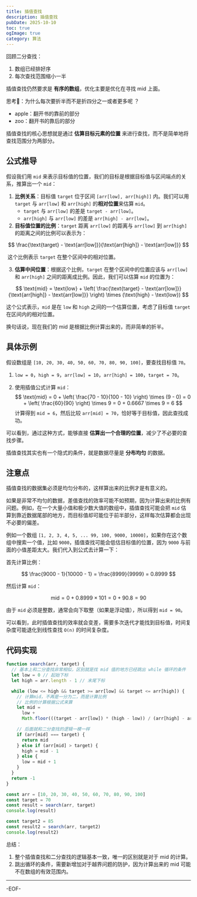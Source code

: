```yaml
---
title: 插值查找
description: 插值查找
pubDate: 2025-10-10
toc: true
ogImage: true
category: 算法
---
```


回顾二分查找：

1. 数组已经排好序
2. 每次查找范围缩小一半

插值查找仍然要求是 **有序的数组**，优化主要是优化在寻找 mid 上面。

思考🤔：为什么每次要折半而不是折四分之一或者更多呢 ？

- apple：翻开书的靠前的部分
- zoo：翻开书的靠后的部分

插值查找的核心思想就是通过 **估算目标元素的位置** 来进行查找，而不是简单地将查找范围分为两部分。

## 公式推导

假设我们用 `mid` 来表示目标值的位置，我们的目标是根据目标值与区间端点的关系，推算出一个 `mid`：

1. **比例关系**：目标值 `target` 位于区间 `[arr[low], arr[high]]` 内。我们可以用 `target` 与 `arr[low]` 和 `arr[high]` 的**相对位置**来估算 `mid`。
   - `target` 与 `arr[low]` 的差是 `target - arr[low]`。
   - `arr[high]` 与 `arr[low]` 的差是 `arr[high] - arr[low]`。
2. **目标值位置的比例**：`target` 距离 `arr[low]` 的距离与 `arr[low]` 到 `arr[high]` 的距离之间的比例可以表示为：

$$
   \frac{\text{target} - \text{arr[low]}}{\text{arr[high]} - \text{arr[low]}}
$$

​ 这个比例表示 `target` 在整个区间中的相对位置。

3. **估算中间位置**：根据这个比例，`target` 在整个区间中的位置应该与 `arr[low]` 和 `arr[high]` 之间的距离成比例。因此，我们可以估算 `mid` 的位置为：

$$
   \text{mid} = \text{low} + \left( \frac{\text{target} - \text{arr[low]}}{\text{arr[high]} - \text{arr[low]}} \right) \times (\text{high} - \text{low})
$$

这个公式表示，`mid` 是在 `low` 和 `high` 之间的一个估算位置，考虑了目标值 `target` 在区间内的相对位置。

换句话说，现在我们的 mid 是根据比例计算出来的，而非简单的折半。

## 具体示例

假设数组是 `[10, 20, 30, 40, 50, 60, 70, 80, 90, 100]`，要查找目标值 `70`。

1. `low = 0`，`high = 9`，`arr[low] = 10`，`arr[high] = 100`，`target = 70`。

2. 使用插值公式计算 `mid`：
   $$
   \text{mid} = 0 + \left( \frac{70 - 10}{100 - 10} \right) \times (9 - 0) = 0 + \left( \frac{60}{90} \right) \times 9 = 0 + 0.6667 \times 9 = 6
   $$
   计算得到 `mid = 6`，然后比较 `arr[mid] = 70`，恰好等于目标值，因此查找成功。

可以看到，通过这种方式，能够直接 **估算出一个合理的位置**，减少了不必要的查找步骤。

插值查找其实也有一个隐式的条件，就是数据尽量是 **分布均匀** 的数据。

## 注意点

插值查找的数据集必须是均匀分布的，这样算出来的比例才是有意义的。

如果是非常不均匀的数据，差值查找的效率可能不如预期，因为计算出来的比例有问题。例如，在一个大量小值和极少数大值的数组中，插值查找可能会把 `mid` 估算到靠近数据尾部的地方，而目标值却可能位于前半部分，这样每次估算都会出现不必要的偏差。

例如一个数组 `[1, 2, 3, 4, 5, ... 99, 100, 9000, 10000]`，如果你在这个数组中搜索一个值，比如 `9000`，插值查找可能会低估目标值的位置，因为 `9000` 与前面的小值差距太大。我们代入到公式去计算一下：

首先计算比例：

$$
\frac{9000 - 1}{10000 - 1} = \frac{8999}{9999} = 0.8999
$$

然后计算 `mid`：

$$
\text{mid} = 0 + 0.8999 \times 101 = 0 + 90.8 = 90
$$

由于 `mid` 必须是整数，通常会向下取整（如果是浮动值），所以得到 `mid = 90`。

可以看到，此时插值查找的效率就会变差，需要多次迭代才能找到目标值，时间复杂度可能退化到线性查找 `O(n)` 的时间复杂度。

## 代码实现

```js
function search(arr, target) {
  // 基本上和二分查找非常相似，区别就是找 mid 值的地方已经跳出 while 循环的条件
  let low = 0 // 起始下标
  let high = arr.length - 1 // 末尾下标

  while (low <= high && target >= arr[low] && target <= arr[high]) {
    // 计算mid，不再是一分为二，而是计算比例
    // 比例的计算根据公式来算
    let mid =
      low +
      Math.floor(((target - arr[low]) * (high - low)) / (arr[high] - arr[low]))

    // 后面就和二分查找的逻辑一模一样
    if (arr[mid] === target) {
      return mid
    } else if (arr[mid] > target) {
      high = mid - 1
    } else {
      low = mid + 1
    }
  }
  return -1
}

const arr = [10, 20, 30, 40, 50, 60, 70, 80, 90, 100]
const target = 70
const result = search(arr, target)
console.log(result)

const target2 = 85
const result2 = search(arr, target2)
console.log(result2)
```

总结：

1. 整个插值查找和二分查找的逻辑基本一致，唯一的区别就是对于 mid 的计算。
2. 跳出循环的条件，需要新增加对于越界问题的防护，因为计算出来的 mid 可能不在数组的有效范围内。

---

-EOF-
